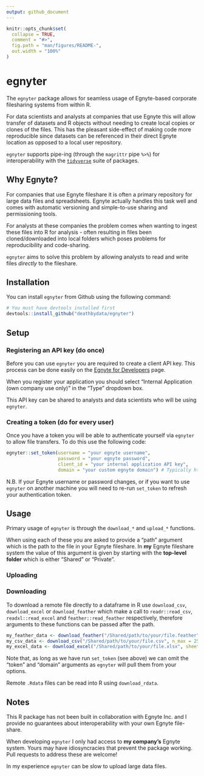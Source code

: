 ```yaml
---
output: github_document
---
```


```r
knitr::opts_chunk$set(
  collapse = TRUE,
  comment = "#>",
  fig.path = "man/figures/README-",
  out.width = "100%"
)
```
# egnyter

The `egnyter` package allows for seamless usage of Egnyte-based corporate filesharing systems from within R. 

For data scientists and analysts at companies that use Egnyte this will allow transfer of datasets and R objects without needing to create local copies or clones of the files. This has the pleasant side-effect of making code more reproducible since datasets can be referenced in their direct Egnyte location as opposed to a local user repository.

`egnyter` supports pipe-ing (through the `magrittr` pipe `%>%`) for interoperability with the [`tidyverse`](https://www.tidyverse.org/) suite of packages.

## Why Egnyte?

For companies that use Egnyte fileshare it is often a primary repository for large data files and spreadsheets. Egnyte actually handles this task well and comes with automatic versioning and simple-to-use sharing and permissioning tools.

For analysts at these companies the problem comes when wanting to ingest these files into R for analysis - often resulting in files been cloned/downloaded into local folders which poses problems for reproducibility and code-sharing.

`egnyter` aims to solve this problem by allowing analysts to read and write files *directly* to the fileshare.

## Installation

You can install `egnyter` from Github using the following command:

```r
# You must have devtools installed first
devtools::install_github("deathbydata/egnyter")
```

## Setup

### Registering an API key (do once)

Before you can use `egnyter` you are required to create a client API key. This process can be done easily on the [Egnyte for Developers](https://developers.egnyte.com/member/register) page. 

When you register your application you should select "Internal Application (own company use only)" in the "Type" dropdown box.

This API key can be shared to analysts and data scientists who will be using `egnyter`.

### Creating a token (do for every user)

Once you have a token you will be able to authenticate yourself via `egnyter` to allow file transfers. To do this use the following code:

```r
egnyter::set_token(username = "your egnyte username",
                   password = "your egnyte password",
                   client_id = "your internal application API key",
                   domain = "your custom egnyte domain") # Typically https://<yourcompanyname>.egnyte.com
```

N.B. If your Egnyte username or password changes, or if you want to use `egnyter` on another machine you will need to re-run `set_token` to refresh your authentication token.

## Usage

Primary usage of `egnyter` is through the `download_*` and `upload_*` functions.

When using each of these you are asked to provide a "path" argument which is the path to the file in your Egnyte fileshare. In **my** Egnyte fileshare system the value of this argument is given by starting with the **top-level folder** which is either "Shared" or "Private". 

### Uploading


### Downloading

To download a remote file directly to a dataframe in R use `download_csv`, `download_excel` or `download_feather` which make a call to `readr::read_csv`, `readxl::read_excel` and `feather::read_feather` respectively, therefore arguments to these functions can be passed after the path.

```r
my_feather_data <- download_feather("/Shared/path/to/your/file.feather")
my_csv_data <- download_csv("/Shared/path/to/your/file.csv", n_max = 2500)
my_excel_data <- download_excel("/Shared/path/to/your/file.xlsx", sheet = "datasheet")
```

Note that, as long as we have run `set_token` (see above) we can omit the "token" and "domain" arguments as `egnyter` will pull them from your options.

Remote `.Rdata` files can be read into R using `download_rdata`.

## Notes

This R package has not been built in collaboration with Egnyte Inc. and I provide no guarantees about interoperability with your own Egnyte file-share.

When developing `egnyter` I only had access to **my company's** Egnyte system. Yours may have idiosyncracies that prevent the package working. Pull requests to address these are welcome!

In my experience `egnyter` can be slow to upload large data files.
